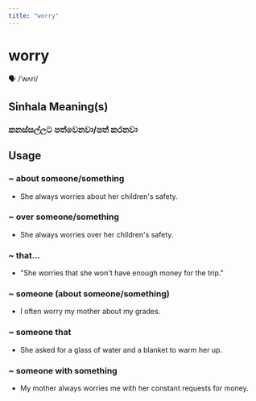 ```yaml
---
title: "worry"
---
```


# worry

🗣️ /ˈwʌri/

## Sinhala Meaning(s)

### කනස්සල්ලට පත්වෙනවා/පත් කරනවා

## Usage

### ~ about someone/something

- She always worries about her children's safety. 


### ~ over someone/something

- She always worries over her children's safety. 


### ~ that...

- "She worries that she won't have enough money for the trip."


### ~ someone (about someone/something)

- I often worry my mother about my grades.



### ~ someone that

- She asked for a glass of water and a blanket to warm her up.


### ~ someone with something

- My mother always worries me with her constant requests for money.

